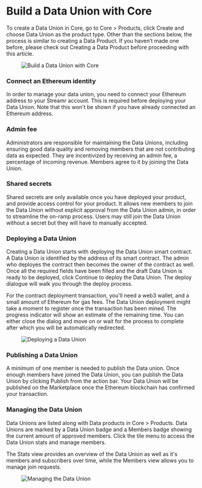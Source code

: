 



# Build a Data Union with Core

To create a Data Union in Core, go to Core > Products, click Create and choose Data Union as the product type. Other than the sections below, the process is similar to creating a Data Product. If you haven’t made one before, please check out <Link to={links.docs.products.root}>Creating a Data Product</Link> before proceeding with this article.

<figure>
    <picture>
        <img
            src={Build}
            srcSet={`${Build2x} 2x`}
            alt="Build a Data Union with Core"
        />
    </picture>
</figure>

### Connect an Ethereum identity

In order to manage your data union, you need to connect your Ethereum address to your Streamr account. This is required before deploying your Data Union. Note that this won't be shown if you have already connected an Ethereum address.

### Admin fee

Administrators are responsible for maintaining the Data Unions, including ensuring good data quality and removing members that are not contributing data as expected. They are incentivized by receiving an admin fee, a percentage of incoming revenue. Members agree to it by joining the Data Union.

### Shared secrets

Shared secrets are only available once you have deployed your product, and provide access control for your product. It allows new members to join the Data Union without explicit approval from the Data Union admin, in order to streamline the on-ramp process. Users may still join the Data Union without a secret but they will have to manually accepted.

### Deploying a Data Union

Creating a Data Union starts with deploying the Data Union smart contract. A Data Union is identified by the address of its smart contract. The admin who deployes the contract then becomes the owner of the contract as well. Once all the required fields have been filled and the draft Data Union is ready to be deployed, click Continue to deploy the Data Union. The deploy dialogue will walk you through the deploy process.

For the contract deployment transaction, you'll need a web3 wallet, and a small amount of Ethereum for gas fees. The Data Union deployment might take a moment to register once the transaction has been mined. The progress indicator will show an estimate of the remaining time. You can either close the dialog and move on or wait for the process to complete after which you will be automatically redirected.

<figure>
    <picture>
        <img
            src={Deploy}
            srcSet={`${Deploy2x} 2x`}
            alt="Deploying a Data Union"
        />
    </picture>
</figure>

### Publishing a Data Union

A minimum of one member is needed to publish the Data union. Once enough members have joined the Data Union, you can publish the Data Union by clicking Publish from the action bar. Your Data Union will be published on the Marketplace once the Ethereum blockchain has confirmed your transaction.

### Managing the Data Union

Data Unions are listed along with Data products in Core > Products. Data Unions are marked by a Data Union badge and a Members badge showing the current amount of approved members. Click the tile menu to access the Data Union stats and manage members.

The Stats view provides an overview of the Data Union as well as it's members and subscribers over time, while the Members view allows you to manage join requests.

<figure>
    <picture>
        <img
            src={Managing}
            srcSet={`${Managing2x} 2x`}
            alt="Managing the Data Union"
        />
    </picture>
</figure>
